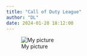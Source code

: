 ```yaml
---
title: "Call of Duty League"
author: "DL"
date: 2024-01-28 18:12:00
---
```


![My picture](/team_ranks_gt.PNG)